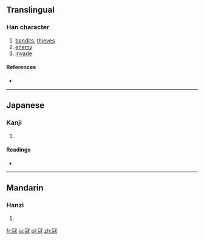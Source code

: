 {{also|寇|冠}}
==Translingual==

===Han character===
{{Han char|rn=14|rad=冖|as=08|sn=10|four=|canj=月一山水 (BMUE)|ids=⿱[[冖]]⿺[[元]][[攴]]}}

# [[bandits]], [[thieves]]
# [[enemy]]
# [[invade]]

====References====
* {{Han ref|kx=0131.011|dkj=01590|dj=0293.100|hdz=10304.070|uh=51A6|ud=20902}}

----

==Japanese==

===Kanji===
{{ja-kanji|grade=|rs=冖08}}

# {{defn|lang=ja|sort=冖08}}

====Readings====
* {{ja-readings|on=[[こう]] (kō), [[く]] (ku)|kun=[[あだ]] (ada)}}

----

==Mandarin==

===Hanzi===
{{cmn-hanzi|pin=[[kòu]] ([[kou4]])|wg=k'ou<sup>4</sup>}}

# {{defn|lang=cmn|sort=冖08}}

[[fr:冦]]
[[ja:冦]]
[[pl:冦]]
[[zh:冦]]